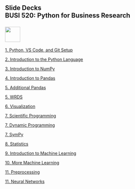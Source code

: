 ## Slide Decks<br>BUSI 520: Python for Business Research<br><br>![](RiceBusiness-transparent-logo-sm.png){height="50"}<br>


[1. Python, VS Code, and Git Setup](00-setup.html){target="_blank"}

[2. Introduction to the Python Language](01-Introduction_to_Python.slides.html){target="_blank"}

[3. Introduction to NumPy](02-Introduction_to_NumPy.slides.html){target="_blank"}

[4. Introduction to Pandas](03-Introduction_to_Pandas.slides.html){target="_blank"}

[5. Additional Pandas](04-Additional_Pandas.slides.html){target="_blank"}

[5. WRDS](05-WRDS.slides.html){target="_blank"}

[6. Visualization](06-Visualization.slides.html){target="_blank"}

[7. Scientific Programming](07-Scientific_Programming.slides.html){target="_blank"}

[7. Dynamic Programming](08-Dynamic_Programming.slides.html){target="_blank"}

[7. SymPy](09-Sympy.slides.html){target="_blank"}

[8. Statistics](11-Statistics.slides.html){target="_blank"}

[9. Introduction to Machine Learning](12-ML1.slides.html){target="_blank"}

[10. More Machine Learning](13-ML2.slides.html){target="_blank"}

[11. Preprocessing](14-PreProcessing.slides.html){target="_blank"}

[11. Neural Networks](15-Neural_Nets.slides.html){target="_blank"}

